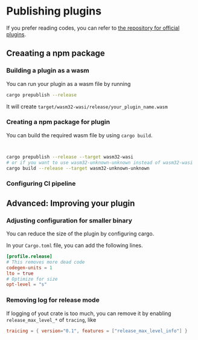 # Publishing plugins

If you prefer reading codes, you can refer to [the repository for official plugins](https://github.com/swc-project/plugins).

## Creaating a npm package

### Building a plugin as a wasm

You can run your plugin as a wasm file by running

```sh
cargo prepublish --release
```

It will create `target/wasm32-wasi/release/your_plugin_name.wasm`

### Creating a npm package for plugin

You can build the required wasm file by using `cargo build`.

```sh


cargo prepublish --release --target wasm32-wasi
# or if you want to use wasm32-unknown-unknown instead of wasm32-wasi
cargo build --release --target wasm32-unknown-unknown

```

### Configuring CI pipeline

## Advanced: Improving your plugin

### Adjusting configuration for smaller binary

You can reduce the size of the plugin by configuring cargo.

In your `Cargo.toml` file, you can add the following lines.

```toml
[profile.release]
# This removes more dead code
codegen-units = 1
lto = true
# Optimize for size
opt-level = "s"
```

### Removing log for release mode

If logging of yout crate is too much, you can remove it by enabling `release_max_level_*` of `tracing`, like

```toml
traicing = { version="0.1", features = ["release_max_level_info"] }
```
